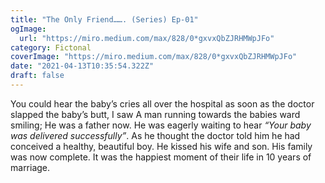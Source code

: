 ```yaml
---
title: "The Only Friend……. (Series) Ep-01"
ogImage:
  url: "https://miro.medium.com/max/828/0*gxvxQbZJRHMWpJFo"
category: Fictonal
coverImage: "https://miro.medium.com/max/828/0*gxvxQbZJRHMWpJFo"
date: "2021-04-13T10:35:54.322Z"
draft: false
---
```


You could hear the baby’s cries all over the hospital as soon as the doctor slapped the baby’s butt,
I saw A man running towards the babies ward smiling;
He was a father now. He was eagerly waiting to hear _“Your baby was delivered successfully”_.
As he thought the doctor told him he had conceived a healthy, beautiful boy.
He kissed his wife and son. His family was now complete.
It was the happiest moment of their life in 10 years of marriage.
